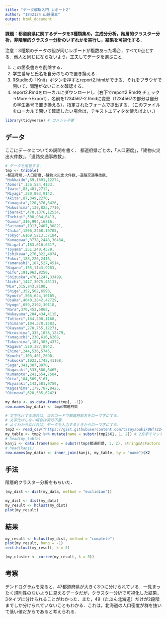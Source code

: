 ```yaml
---
title: "データ解析入門 レポート2"
author: "1842124 山越優真"
output: html_document
---
```


**課題：都道府県に関するデータを3種類集め，主成分分析，階層的クラスター分析，非階層的クラスター分析のいずれかを実行し，結果を可視化する．**

注意：3種類のデータの組が同じレポートが複数あった場合，すべて0点とする．他人と同じにならないよう，工夫してデータを選ぶこと．

1. この箇条書きを削除する．
1. 学生番号と氏名を自分のもので置き換える．
1. RStudioの「Knit」ボタンを押すとreport2.htmlができる．それをブラウザで開いて，問題がないことを確認する．
1. report2.Rmdをローカルにダウンロードし（右下でreport2.Rmdをチェック→More→Export），名前を1234567-2.Rmdに変更（1234567の部分は自分の学生番号で置き換える），指定されたフォームで提出する．（このファイルをローカルで開いて確認したい場合は，テキストエディタを使えばよい．）

```r
library(tidyverse) # コメント不要
```

## データ

ここにデータについての説明を書く．
都道府県ごとの，「人口密度」，「建物火災出火件数」，「道路交通事故数」．

```r
# データを用意する．
tmp <- tribble(
~都道府県,~人口密度,~建物火災出火件数,~道路交通事故数,
"Hokkaido",69,1891,12274,
"Aomori",136,524,4133,
"Iwate",83,481,2712,
"Miyagi",320,893,9142,
"Akita",87,349,2270,
"Yamagata",120,376,6426,
"Hukushima",139,823,7710,
"Ibaraki",478,1376,12534,
"Tochigi",308,984,6413,
"Gumma",310,994,16316,
"Saitama",1913,2407,30821,
"Chiba",1206,2468,19705,
"Tokyo",6169,5213,37184,
"Kanagawa",3778,2448,30434,
"Niigata",183,616,6317,
"Toyama",251,240,4379,
"Ishikawa",276,322,4074,
"Fukui",188,226,2416,
"Yamanashi",187,527,4514,
"Nagano",155,1143,9283,
"Gifu",191,963,8250,
"Shizuoka",476,1247,33499,
"Aichi",1447,3075,46131,
"Mie",315,843,8100,
"Shiga",352,562,6598,
"Kyouto",566,624,10185,
"Osaka",4640,2842,42729,
"Hyogo",659,2192,30118,
"Nara",370,453,5868,
"Wakayama",204,434,4115,
"Tottori",164,290,1168,
"Shimane",104,378,1583,
"Okayama",270,755,12271,
"Hiroshima",335,1058,12479,
"Yamaguchi",230,616,6268,
"Tokushima",182,303,4372,
"Kagawa",520,387,8942,
"Ehime",244,536,5745,
"Kouchi",103,401,2690,
"Fukuoka",1023,1742,41168,
"Saga",341,387,8870,
"Nagasaki",333,580,6465,
"Kumamoto",241,654,7584,
"Oita",184,569,5161,
"Miyazaki",143,581,9759,
"Kagoshima",179,787,8425,
"Okinawa",628,535,6242)

my_data <- as.data.frame(tmp[, -1])
row.names(my_data) <- tmp$都道府県

# 文字化けする場合は，次のコードで都道府県名をローマ字にする．
# 文字化けしない場合は実行不要．
# よくわからなければ，データを入力するときからローマ字にする．
tmp2 <- read_csv("https://gist.githubusercontent.com/taroyabuki/06f722485093623436ca0edafc3397c2/raw/e6dbf5ad118aa6650a487b5fcaed5c75ff118630/japan-prefectures.csv", col_names = F)
my_table <- tmp2 %>% mutate(name = substr(tmp2$X1, 1, 2)) # 2文字でマッチング
# head(my_table)
kanji <- data.frame(name = substr(tmp$都道府県, 1, 2), stringsAsFactors = F)
# head(kanji)
row.names(my_data) <- inner_join(kanji, my_table, by = "name")$X2
```

## 手法

階層的クラスター分析をもちいた．
```r
(my_dist <- dist(my_data, method = "euclidian"))

my_dist <- dist(my_data)
my_result <- hclust(my_dist)
plot(my_result)
```
## 結果

```r
my_result <- hclust(my_dist, method = "complete")
plot(my_result, hang = -1)
rect.hclust(my_result, k = 3)

(my_cluster <- cutree(my_result, k = 3))
```

## 考察

デンドログラムを見ると，47都道府県が大きく3つに分けられている．一見まったく規則性のないように見えるデータだが，クラスター分析で可視化した結果，3タイプに分けられることがわかった．また，49（たぶん北海道）だけが2段階までしか分けられていないこともわかる．これは，北海道の人口密度が群を抜いて低い値だからであると考えられる．
